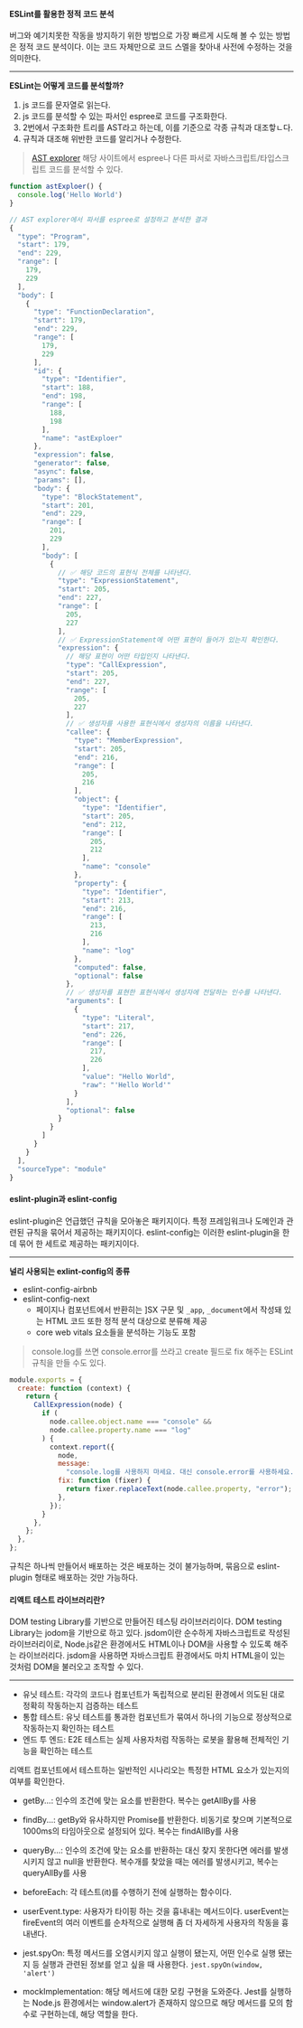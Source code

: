 #### ESLint를 활용한 정적 코드 분석

버그와 예기치못한 작동을 방지하기 위한 방법으로 가장 빠르게 시도해 볼 수 있는 방법은 정적 코드 분석이다. 이는 코드 자체만으로 코드 스멜을 찾아내 사전에 수정하는 것을 의미한다.

---

**ESLint는 어떻게 코드를 분석할까?**

1. js 코드를 문자열로 읽는다.
2. js 코드를 분석할 수 있는 파서인 espree로 코드를 구조화한다.
3. 2번에서 구조화한 트리를 AST라고 하는데, 이를 기준으로 각종 규칙과 대조핳ㄴ다.
4. 규칙과 대조해 위반한 코드를 알리거나 수정한다.

> [AST explorer](https://astexplorer.net/)
> 해당 사이트에서 espree나 다른 파서로 자바스크립트/타입스크립트 코드를 분석할 수 있다.

```javascript
function astExploer() {
  console.log('Hello World')
}

// AST explorer에서 파서를 espree로 설정하고 분석한 결과
{
  "type": "Program",
  "start": 179,
  "end": 229,
  "range": [
    179,
    229
  ],
  "body": [
    {
      "type": "FunctionDeclaration",
      "start": 179,
      "end": 229,
      "range": [
        179,
        229
      ],
      "id": {
        "type": "Identifier",
        "start": 188,
        "end": 198,
        "range": [
          188,
          198
        ],
        "name": "astExploer"
      },
      "expression": false,
      "generator": false,
      "async": false,
      "params": [],
      "body": {
        "type": "BlockStatement",
        "start": 201,
        "end": 229,
        "range": [
          201,
          229
        ],
        "body": [
          {
            // ✅ 해당 코드의 표현식 전체를 나타낸다.
            "type": "ExpressionStatement",
            "start": 205,
            "end": 227,
            "range": [
              205,
              227
            ],
            // ✅ ExpressionStatement에 어떤 표현이 들어가 있는지 확인한다.
            "expression": {
              // 해당 표현이 어떤 타입인지 나타낸다.
              "type": "CallExpression",
              "start": 205,
              "end": 227,
              "range": [
                205,
                227
              ],
              // ✅ 생성자를 사용한 표현식에서 생성자의 이름을 나타낸다.
              "callee": {
                "type": "MemberExpression",
                "start": 205,
                "end": 216,
                "range": [
                  205,
                  216
                ],
                "object": {
                  "type": "Identifier",
                  "start": 205,
                  "end": 212,
                  "range": [
                    205,
                    212
                  ],
                  "name": "console"
                },
                "property": {
                  "type": "Identifier",
                  "start": 213,
                  "end": 216,
                  "range": [
                    213,
                    216
                  ],
                  "name": "log"
                },
                "computed": false,
                "optional": false
              },
              // ✅ 생성자를 표현한 표현식에서 생성자에 전달하는 인수를 나타낸다.
              "arguments": [
                {
                  "type": "Literal",
                  "start": 217,
                  "end": 226,
                  "range": [
                    217,
                    226
                  ],
                  "value": "Hello World",
                  "raw": "'Hello World'"
                }
              ],
              "optional": false
            }
          }
        ]
      }
    }
  ],
  "sourceType": "module"
}
```

#### eslint-plugin과 eslint-config

eslint-plugin은 언급했던 규칙을 모아놓은 패키지이다. 특정 프레임워크나 도메인과 관련된 규칙을 묶어서 제공하는 패키지이다. eslint-config는 이러한 eslint-plugin을 한데 묶어 한 세트로 제공하는 패키지이다.

---

**널리 사용되는 exlint-config의 종류**

- eslint-config-airbnb
- eslint-config-next
  - 페이지나 컴포넌트에서 반환히는 ]SX 구문 및 `_app`, `_document`에서 작성돼 있는 HTML 코드 또한 정적 분석 대상으로 분류해 제공
  - core web vitals 요소들을 분석하는 기능도 포함

> console.log를 쓰면 console.error를 쓰라고 create 필드로 fix 해주는 ESLint 규칙을 만들 수도 있다.

```javascript
module.exports = {
  create: function (context) {
    return {
      CallExpression(node) {
        if (
          node.callee.object.name === "console" &&
          node.callee.property.name === "log"
        ) {
          context.report({
            node,
            message:
              "console.log를 사용하지 마세요. 대신 console.error를 사용하세요.",
            fix: function (fixer) {
              return fixer.replaceText(node.callee.property, "error");
            },
          });
        }
      },
    };
  },
};
```

규칙은 하나씩 만들어서 배포하는 것은 배포하는 것이 불가능하며, 묶음으로 eslint-plugin 형태로 배포하는 것만 가능하다.

#### 리액트 테스트 라이브러리란?

DOM testing Library를 기반으로 만들어진 테스팅 라이브러리이다. DOM testing Library는 jodom을 기반으로 하고 있다. jsdom이란 순수하게 자바스크립트로 작성된 라이브러리이로, Node.js같은 환경에서도 HTML이나 DOM을 사용할 수 있도록 해주는 라이브러리다. jsdom을 사용하면 자바스크립트 환경에서도 마치 HTML을이 있는 것처럼 DOM을 불러오고 조작할 수 있다.

---

- 유닛 테스트: 각각의 코드나 컴포넌트가 독립적으로 분리된 환경에서 의도된 대로 정확히 작동하는지 검증하는 테스트
- 통합 테스트: 유닛 테스트를 통과한 컴포넌트가 묶여서 하나의 기능으로 정상적으로 작동하는지 확인하는 테스트
- 엔드 투 엔드: E2E 테스트는 실제 사용자처럼 작동하는 로봇을 활용해 전체적인 기능을 확인하는 테스트

리액트 컴포넌트에서 테스트하는 일반적인 시나리오는 특정한 HTML 요소가 있는지의 여부를 확인한다.

- getBy...: 인수의 조건에 맞는 요소를 반환한다. 복수는 getAllBy를 사용
- findBy...: getBy와 유사하지만 Promise를 반환한다. 비동기로 찾으며 기본적으로 1000ms의 타임아웃으로 설정되어 있다. 복수는 findAllBy를 사용
- queryBy...: 인수의 조건에 맞는 요소를 반환하는 대신 찾지 못한다면 에러를 발생시키지 않고 null을 반환한다. 복수개를 찾았을 때는 에러를 발생시키고, 복수는 queryAllBy를 사용

- beforeEach: 각 테스트(it)를 수행하기 전에 실행하는 함수이다.
- userEvent.type: 사용자가 타이핑 하는 것을 흉내내는 메서드이다. userEvent는 fireEvent의 여러 이벤트를 순차적으로 실행해 좀 더 자세하게 사용자의 작동을 흉내낸다.
- jest.spyOn: 특정 메서드를 오염시키지 않고 실행이 됐는지, 어떤 인수로 실행 됐는지 등 실행과 관련된 정보를 얻고 싶을 때 사용한다. `jest.spyOn(window, 'alert')`
- mockImplementation: 해당 메서드에 대한 모킹 구현을 도와준다. Jest를 실행하는 Node.js 환경에서는 window.alert가 존재하지 않으므로 해당 메서드를 모의 함수로 구현하는데, 해당 역할을 한다.
